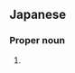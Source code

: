 ==Japanese==
{{ja-kanjitab|こう|じ|yomi=o}}

===Proper noun===
{{ja-pos|proper|こうじ}}

# {{given name|male|lang=ja|sort=こうじ}}